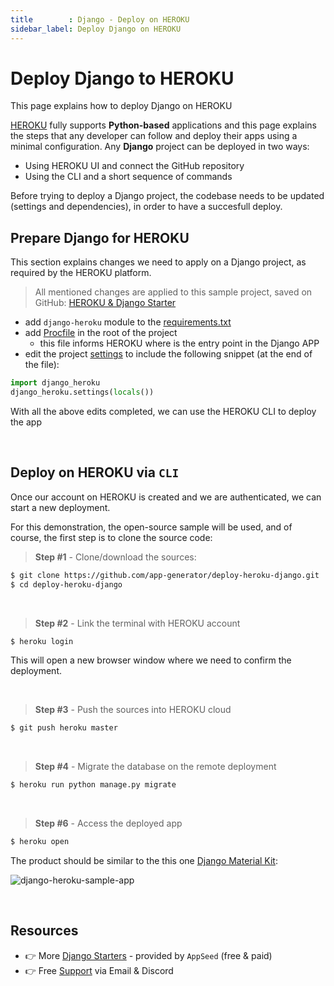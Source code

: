 ```yaml
---
title        : Django - Deploy on HEROKU
sidebar_label: Deploy Django on HEROKU
---
```


# Deploy Django to HEROKU

<SubHeading color="#25c2a0">This page explains how to deploy Django on HEROKU</SubHeading>

[HEROKU](https://www.heroku.com/what) fully supports **Python-based** applications and this page explains the steps that any developer can follow and deploy their apps using a minimal configuration. 
Any **Django** project can be deployed in two ways:

- Using HEROKU UI and connect the GitHub repository 
- Using the CLI and a short sequence of commands 

Before trying to deploy a Django project, the codebase needs to be updated (settings and dependencies), in order to have a succesfull deploy.  

## Prepare Django for HEROKU  

This section explains changes we need to apply on a Django project, as required by the HEROKU platform. 

> All mentioned changes are applied to this sample project, saved on GitHub: [HEROKU & Django Starter](https://github.com/app-generator/deploy-heroku-django)

- add `django-heroku` module to the [requirements.txt](https://github.com/app-generator/deploy-heroku-django/blob/master/requirements.txt)
- add [Procfile](https://github.com/app-generator/deploy-heroku-django/blob/master/Procfile) in the root of the project
  - this file informs HEROKU where is the entry point in the Django APP 
- edit the project [settings](https://github.com/app-generator/deploy-heroku-django/blob/master/core/settings.py) to include the following snippet (at the end of the file):

```python
import django_heroku
django_heroku.settings(locals())
```

With all the above edits completed, we can use the HEROKU CLI to deploy the app

<br />

## Deploy on HEROKU via `CLI`

Once our account on HEROKU is created and we are authenticated, we can start a new deployment. 

For this demonstration, the open-source sample will be used, and of course, the first step is to clone the source code: 

> **Step #1** - Clone/download the sources: 

```bash
$ git clone https://github.com/app-generator/deploy-heroku-django.git
$ cd deploy-heroku-django
```

<br />

> **Step #2** - Link the terminal with HEROKU account 

```bash
$ heroku login
```

This will open a new browser window where we need to confirm the deployment. 

<br />

> **Step #3** - Push the sources into HEROKU cloud 

```bash
$ git push heroku master
```

<br />

> **Step #4** - Migrate the database on the remote deployment 

```bash
$ heroku run python manage.py migrate 
```

<br />

> **Step #6** - Access the deployed app  

```bash 
$ heroku open
```

The product should be similar to the this one [Django Material Kit](https://django-material-kit.appseed-srv1.com/login/): 

![django-heroku-sample-app](https://user-images.githubusercontent.com/51070104/231852780-61da3ad5-b17d-4c42-9fc9-5f559fa3f1a8.jpg)

<br />

## Resources

- 👉 More [Django Starters](https://appseed.us/apps/django/) - provided by `AppSeed` (free & paid)
- 👉 Free [Support](https://appseed.us/support/) via Email & Discord
